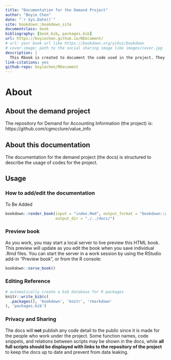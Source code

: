 ```yaml
--- 
title: "Documentation for the Demand Project"
author: "Boyie Chen"
date: "`r Sys.Date()`"
site: bookdown::bookdown_site
documentclass: book
bibliography: [book.bib, packages.bib]
url: https://boyiechen.github.io/RDocument/
# url: your book url like https://bookdown.org/yihui/bookdown
# cover-image: path to the social sharing image like images/cover.jpg
description: |
  This Rbook is created to document the code used in the project. They are categorized based on the purposes and usages. 
link-citations: yes
github-repo: boyiechen/RDocument
---
```


# About

## About the demand project

The repository for Demand for Accounting Information (the project) is: 
https://github.com/cgmcclure/value_info

## About this documentation
The documentation for the demand project (the docs) is structured to describe the usage of codes for the project.

## Usage

### How to add/edit the documentation
To Be Added

```r
bookdown::render_book(input = "index.Rmd", output_format = "bookdown::gitbook",
                      output_dir = "./../docs/")
```

### Preview book

As you work, you may start a local server to live preview this HTML book. This preview will update as you edit the book when you save individual .Rmd files. You can start the server in a work session by using the RStudio add-in "Preview book", or from the R console:

```r
bookdown::serve_book()
```

### Editing Reference
```r
# automatically create a bib database for R packages
knitr::write_bib(c(
  .packages(), 'bookdown', 'knitr', 'rmarkdown'
), 'packages.bib')
```

### Privacy and Sharing

The docs will **not** publish any code detail to the public since it is made for the people who work under the project.
Some function names, code snippets, and relations between scripts may be shown in the docs, while **all full scripts should be displayed with links to the repository of the project** to keep the docs up to date and prevent from data leaking.







